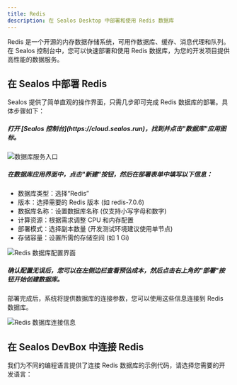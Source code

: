 ```yaml
---
title: Redis
description: 在 Sealos Desktop 中部署和使用 Redis 数据库
---
```


Redis 是一个开源的内存数据存储系统，可用作数据库、缓存、消息代理和队列。在 Sealos 控制台中，您可以快速部署和使用 Redis 数据库，为您的开发项目提供高性能的数据服务。

## 在 Sealos 中部署 Redis

Sealos 提供了简单直观的操作界面，只需几步即可完成 Redis 数据库的部署。具体步骤如下：

<div className='steps [&_h5]:step'>

<h5>打开 [Sealos 控制台](https://cloud.sealos.run)，找到并点击"数据库"应用图标。</h5>

![数据库服务入口](./images/sealos-postgresql-database-entry.zh-cn.jpg)

<h5>在数据库应用界面中，点击"新建"按钮，然后在部署表单中填写以下信息：</h5>

- 数据库类型：选择“Redis”
- 版本：选择需要的 Redis 版本 (如 redis-7.0.6)
- 数据库名称：设置数据库名称 (仅支持小写字母和数字)
- 计算资源：根据需求调整 CPU 和内存配置
- 部署模式：选择副本数量 (开发测试环境建议使用单节点)
- 存储容量：设置所需的存储空间 (如 1 Gi)

![Redis 数据库配置界面](./images/sealos-redis-deployment-config.zh-cn.png)

<h5>确认配置无误后，您可以在左侧边栏查看预估成本，然后点击右上角的"部署"按钮开始创建数据库。</h5>

</div>

部署完成后，系统将提供数据库的连接参数，您可以使用这些信息连接到 Redis 数据库。

![Redis 数据库连接信息](./images/sealos-redis-connection-info.zh-cn.png)

## 在 Sealos DevBox 中连接 Redis

我们为不同的编程语言提供了连接 Redis 数据库的示例代码，请选择您需要的开发语言：

<Cards>
<Card title="使用 Go 连接 Redis" href="./redis/go" />
<Card title="使用 Java 连接 Redis" href="./redis/java" />
<Card title="使用 Node.js 连接 Redis" href="./redis/nodejs" />
<Card title="使用 PHP 连接 Redis" href="./redis/php" />
<Card title="使用 Python 连接 Redis" href="./redis/python" />
<Card title="使用 Rust 连接 Redis" href="./redis/rust" />
</Cards>